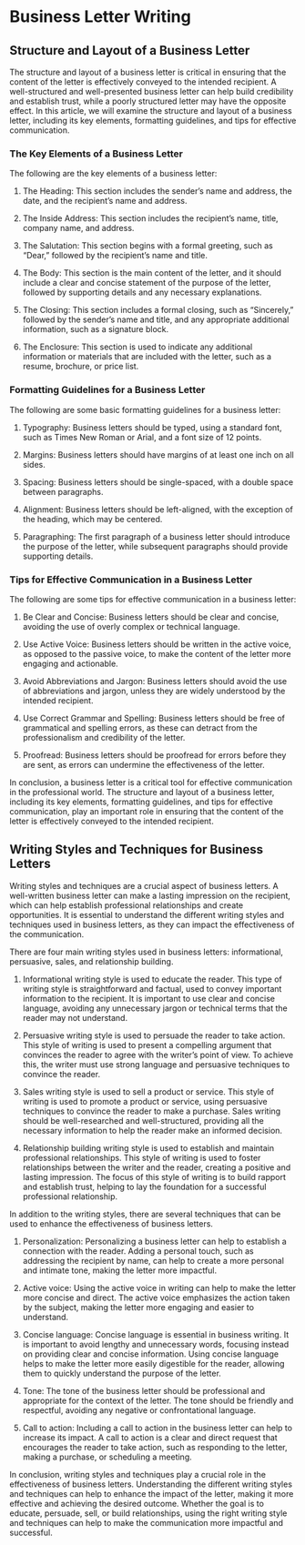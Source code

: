 
# Business Letter Writing
## Structure and Layout of a Business Letter
The structure and layout of a business letter is critical in ensuring that the content of the letter is effectively conveyed to the intended recipient. A well-structured and well-presented business letter can help build credibility and establish trust, while a poorly structured letter may have the opposite effect. In this article, we will examine the structure and layout of a business letter, including its key elements, formatting guidelines, and tips for effective communication.

### The Key Elements of a Business Letter
The following are the key elements of a business letter:

1. The Heading: This section includes the sender's name and address, the date, and the recipient's name and address.

2. The Inside Address: This section includes the recipient's name, title, company name, and address.

3. The Salutation: This section begins with a formal greeting, such as "Dear," followed by the recipient's name and title.

4. The Body: This section is the main content of the letter, and it should include a clear and concise statement of the purpose of the letter, followed by supporting details and any necessary explanations.

5. The Closing: This section includes a formal closing, such as "Sincerely," followed by the sender's name and title, and any appropriate additional information, such as a signature block.

6. The Enclosure: This section is used to indicate any additional information or materials that are included with the letter, such as a resume, brochure, or price list.

### Formatting Guidelines for a Business Letter
The following are some basic formatting guidelines for a business letter:

1. Typography: Business letters should be typed, using a standard font, such as Times New Roman or Arial, and a font size of 12 points.

2. Margins: Business letters should have margins of at least one inch on all sides.

3. Spacing: Business letters should be single-spaced, with a double space between paragraphs.

4. Alignment: Business letters should be left-aligned, with the exception of the heading, which may be centered.

5. Paragraphing: The first paragraph of a business letter should introduce the purpose of the letter, while subsequent paragraphs should provide supporting details.

### Tips for Effective Communication in a Business Letter
The following are some tips for effective communication in a business letter:

1. Be Clear and Concise: Business letters should be clear and concise, avoiding the use of overly complex or technical language.

2. Use Active Voice: Business letters should be written in the active voice, as opposed to the passive voice, to make the content of the letter more engaging and actionable.

3. Avoid Abbreviations and Jargon: Business letters should avoid the use of abbreviations and jargon, unless they are widely understood by the intended recipient.

4. Use Correct Grammar and Spelling: Business letters should be free of grammatical and spelling errors, as these can detract from the professionalism and credibility of the letter.

5. Proofread: Business letters should be proofread for errors before they are sent, as errors can undermine the effectiveness of the letter.

In conclusion, a business letter is a critical tool for effective communication in the professional world. The structure and layout of a business letter, including its key elements, formatting guidelines, and tips for effective communication, play an important role in ensuring that the content of the letter is effectively conveyed to the intended recipient.

## Writing Styles and Techniques for Business Letters
Writing styles and techniques are a crucial aspect of business letters. A well-written business letter can make a lasting impression on the recipient, which can help establish professional relationships and create opportunities. It is essential to understand the different writing styles and techniques used in business letters, as they can impact the effectiveness of the communication.

There are four main writing styles used in business letters: informational, persuasive, sales, and relationship building.

1. Informational writing style is used to educate the reader. This type of writing style is straightforward and factual, used to convey important information to the recipient. It is important to use clear and concise language, avoiding any unnecessary jargon or technical terms that the reader may not understand.

2. Persuasive writing style is used to persuade the reader to take action. This style of writing is used to present a compelling argument that convinces the reader to agree with the writer’s point of view. To achieve this, the writer must use strong language and persuasive techniques to convince the reader.

3. Sales writing style is used to sell a product or service. This style of writing is used to promote a product or service, using persuasive techniques to convince the reader to make a purchase. Sales writing should be well-researched and well-structured, providing all the necessary information to help the reader make an informed decision.

4. Relationship building writing style is used to establish and maintain professional relationships. This style of writing is used to foster relationships between the writer and the reader, creating a positive and lasting impression. The focus of this style of writing is to build rapport and establish trust, helping to lay the foundation for a successful professional relationship.

In addition to the writing styles, there are several techniques that can be used to enhance the effectiveness of business letters.

1. Personalization: Personalizing a business letter can help to establish a connection with the reader. Adding a personal touch, such as addressing the recipient by name, can help to create a more personal and intimate tone, making the letter more impactful.

2. Active voice: Using the active voice in writing can help to make the letter more concise and direct. The active voice emphasizes the action taken by the subject, making the letter more engaging and easier to understand.

3. Concise language: Concise language is essential in business writing. It is important to avoid lengthy and unnecessary words, focusing instead on providing clear and concise information. Using concise language helps to make the letter more easily digestible for the reader, allowing them to quickly understand the purpose of the letter.

4. Tone: The tone of the business letter should be professional and appropriate for the context of the letter. The tone should be friendly and respectful, avoiding any negative or confrontational language.

5. Call to action: Including a call to action in the business letter can help to increase its impact. A call to action is a clear and direct request that encourages the reader to take action, such as responding to the letter, making a purchase, or scheduling a meeting.

In conclusion, writing styles and techniques play a crucial role in the effectiveness of business letters. Understanding the different writing styles and techniques can help to enhance the impact of the letter, making it more effective and achieving the desired outcome. Whether the goal is to educate, persuade, sell, or build relationships, using the right writing style and techniques can help to make the communication more impactful and successful.

